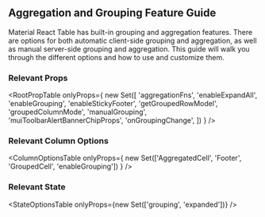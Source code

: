 
<Head>
  <title>
    {'Aggregation and Grouping Feature Guide = Material React Table Docs'}
  </title>
  <meta
    name="description"
    content="How to use and customize the aggregation and grouping features of Material React Table"
  />
</Head>

## Aggregation and Grouping Feature Guide

Material React Table has built-in grouping and aggregation features. There are options for both automatic client-side grouping and aggregation, as well as manual server-side grouping and aggregation. This guide will walk you through the different options and how to use and customize them.

### Relevant Props

<RootPropTable
  onlyProps={
    new Set([
      'aggregationFns',
      'enableExpandAll',
      'enableGrouping',
      'enableStickyFooter',
      'getGroupedRowModel',
      'groupedColumnMode',
      'manualGrouping',
      'muiToolbarAlertBannerChipProps',
      'onGroupingChange',
    ])
  }
/>

### Relevant Column Options

<ColumnOptionsTable
  onlyProps={
    new Set(['AggregatedCell', 'Footer', 'GroupedCell', 'enableGrouping'])
  }
/>

### Relevant State

<StateOptionsTable onlyProps={new Set(['grouping', 'expanded'])} />
